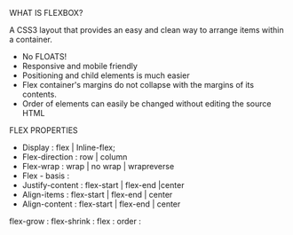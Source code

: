 WHAT IS FLEXBOX?

A CSS3 layout that provides an easy and clean way to arrange items within a container.

* No FLOATS!
* Responsive and mobile friendly
* Positioning and child elements is much easier
* Flex container's margins do not collapse with the margins of its contents.
* Order of elements can easily be changed without editing the source HTML


FLEX PROPERTIES

* Display : flex | Inline-flex;
* Flex-direction : row | column
* Flex-wrap : wrap | no wrap | wrapreverse
* Flex - basis : <length>
* Justify-content : flex-start | flex-end |center
* Align-items : flex-start | flex-end | center
* Align-content : flex-start | flex-end | center

flex-grow : <number>
flex-shrink : <number>
flex : <integer>
order : <integer>